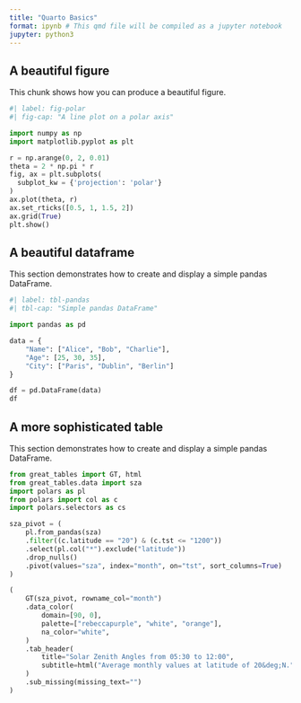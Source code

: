 ```yaml
---
title: "Quarto Basics"
format: ipynb # This qmd file will be compiled as a jupyter notebook
jupyter: python3
---
```



## A beautiful figure

This chunk shows how you can produce a beautiful figure.

```python
#| label: fig-polar
#| fig-cap: "A line plot on a polar axis"

import numpy as np
import matplotlib.pyplot as plt

r = np.arange(0, 2, 0.01)
theta = 2 * np.pi * r
fig, ax = plt.subplots(
  subplot_kw = {'projection': 'polar'} 
)
ax.plot(theta, r)
ax.set_rticks([0.5, 1, 1.5, 2])
ax.grid(True)
plt.show()
```

## A beautiful dataframe

This section demonstrates how to create and display a simple pandas DataFrame.

```python
#| label: tbl-pandas
#| tbl-cap: "Simple pandas DataFrame"

import pandas as pd

data = {
    "Name": ["Alice", "Bob", "Charlie"],
    "Age": [25, 30, 35],
    "City": ["Paris", "Dublin", "Berlin"]
}

df = pd.DataFrame(data)
df
```

## A more sophisticated table

This section demonstrates how to create and display a simple pandas DataFrame.

```python
from great_tables import GT, html
from great_tables.data import sza
import polars as pl
from polars import col as c
import polars.selectors as cs

sza_pivot = (
    pl.from_pandas(sza)
    .filter((c.latitude == "20") & (c.tst <= "1200"))
    .select(pl.col("*").exclude("latitude"))
    .drop_nulls()
    .pivot(values="sza", index="month", on="tst", sort_columns=True)
)

(
    GT(sza_pivot, rowname_col="month")
    .data_color(
        domain=[90, 0],
        palette=["rebeccapurple", "white", "orange"],
        na_color="white",
    )
    .tab_header(
        title="Solar Zenith Angles from 05:30 to 12:00",
        subtitle=html("Average monthly values at latitude of 20&deg;N."),
    )
    .sub_missing(missing_text="")
)
```